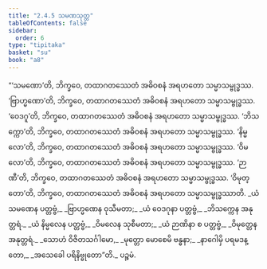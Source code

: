```yaml
---
title: "2.4.5 သမဏသုတ္တ"
tableOfContents: false
sidebar:
  order: 6
type: "tipitaka"
basket: "su"
book: "a8"
---
```



<DynamicBreadcrumb />

<Division number="85" book="a8">

<Paragraph number="820" book="a8">
“‘သမဏော’တိ, ဘိက္ခဝေ, တထာဂတဿေတံ အဓိဝစနံ အရဟတော သမ္မာသမ္ဗုဒ္ဓဿ. ‘ဗြာဟ္မဏော’တိ, ဘိက္ခဝေ, တထာဂတဿေတံ အဓိဝစနံ အရဟတော သမ္မာသမ္ဗုဒ္ဓဿ. ‘ဝေဒဂူ’တိ, ဘိက္ခဝေ, တထာဂတဿေတံ အဓိဝစနံ အရဟတော သမ္မာသမ္ဗုဒ္ဓဿ. ‘ဘိသက္ကော’တိ, ဘိက္ခဝေ, တထာဂတဿေတံ အဓိဝစနံ အရဟတော သမ္မာသမ္ဗုဒ္ဓဿ. ‘နိမ္မလော’တိ, ဘိက္ခဝေ, တထာဂတဿေတံ အဓိဝစနံ အရဟတော သမ္မာသမ္ဗုဒ္ဓဿ. ‘ဝိမလော’တိ, ဘိက္ခဝေ, တထာဂတဿေတံ အဓိဝစနံ အရဟတော သမ္မာသမ္ဗုဒ္ဓဿ. ‘ဉာဏီ’တိ, ဘိက္ခဝေ, တထာဂတဿေတံ အဓိဝစနံ အရဟတော သမ္မာသမ္ဗုဒ္ဓဿ. ‘ဝိမုတ္တော’တိ, ဘိက္ခဝေ, တထာဂတဿေတံ အဓိဝစနံ အရဟတော သမ္မာသမ္ဗုဒ္ဓဿာတိ.
</Paragraph>

<Paragraph number="821" type="verses" book="a8">
_ယံ သမဏေန ပတ္တဗ္ဗံ,_  
_ဗြာဟ္မဏေန ဝုသီမတာ;_  
_ယံ ဝေဒဂုနာ ပတ္တဗ္ဗံ,_  
_ဘိသက္ကေန အနုတ္တရံ._  

</Paragraph>

<Paragraph number="822" type="verses" book="a8">
_ယံ နိမ္မလေန ပတ္တဗ္ဗံ,_  
_ဝိမလေန သုစီမတာ;_  
_ယံ ဉာဏိနာ စ ပတ္တဗ္ဗံ,_  
_ဝိမုတ္တေန အနုတ္တရံ._  

</Paragraph>

<Paragraph number="823" type="verses" book="a8">
_သောဟံ ဝိဇိတသင်္ဂါမော,_  
_မုတ္တော မောစေမိ ဗန္ဓနာ;_  
_နာဂေါမှိ ပရမဒန္တော,_  
_အသေခေါ ပရိနိဗ္ဗုတော”တိ._  


</Paragraph>
</Division>

<Paragraph number="824" type="center" book="a8">
ပဉ္စမံ.
</Paragraph>